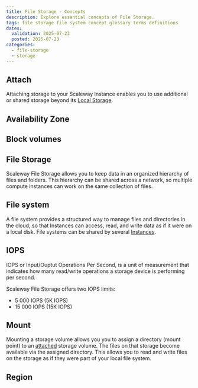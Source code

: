 ```yaml
---
title: File Storage - Concepts
description: Explore essential concepts of File Storage.
tags: file storage file system concept glossary terms definitions
dates:
  validation: 2025-07-23
  posted: 2025-07-23
categories:
  - file-storage
  - storage
---
```



## Attach

Attaching storage to your Scaleway Instance enables you to use additional or shared storage beyond its [Local Storage](/local-storage/).

## Availability Zone

<AvailabilityZone />

## Block volumes

<BlockVolumes />

## File Storage

Scaleway File Storage allows you to keep data in an organized hierarchy of files and folders. This hierarchy can be shared across a network, so multiple compute instances can work on the same collection of files.

## File system

A file system provides a structured way to manage files and directories in the cloud, so that Instances can access, read, and write data as if it were on a local disk. File systems can be shared by several [Instances](/instances/).

## IOPS

IOPS or Input/Ouptut Operations Per Second, is a unit of measurement that indicates how many read/write operations a storage device is performing per second.

Scaleway File Storage offers two IOPS limits:

- 5 000 IOPS (5K IOPS)
- 15 000 IOPS (15K IOPS)

## Mount

Mounting a storage volume allows you you to assign a directory (mount point) to an [attached](#attach) storage volume. The files on that storage become available via the assigned directory. This allows you to read and write files on the storage as if they were part of your local file system.

## Region

<Region />
